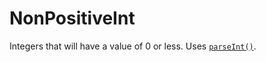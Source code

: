 # NonPositiveInt

Integers that will have a value of 0 or less. Uses [`parseInt()`](https://developer.mozilla.org/en-US/docs/Web/JavaScript/Reference/Global_Objects/parseInt).
